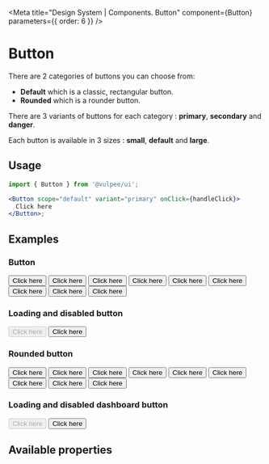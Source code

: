 

<Meta title="Design System | Components. Button" component={Button} parameters={{ order: 6 }} />

# Button

There are 2 categories of buttons you can choose from:

- **Default** which is a classic, rectangular button.
- **Rounded** which is a rounder button.

There are 3 variants of buttons for each category : **primary**, **secondary** and **danger**.

Each button is available in 3 sizes : **small**, **default** and **large**.

## Usage

```jsx
import { Button } from '@vulpee/ui';

<Button scope="default" variant="primary" onClick={handleClick}>
  Click here
</Button>;
```

## Examples

### Button

<Preview>
  <Story name="Small Primary button">
    <Button scope="default" variant="primary" size="small">
      Click here
    </Button>
  </Story>
  <Story name="Small Secondary button">
    <Button scope="default" variant="secondary" size="small">
      Click here
    </Button>
  </Story>
  <Story name="Small Danger button">
    <Button scope="default" variant="danger" size="small">
      Click here
    </Button>
  </Story>
</Preview>

<Preview>
  <Story name="Primary button">
    <Button scope="default" variant="primary">
      Click here
    </Button>
  </Story>
  <Story name="Secondary button">
    <Button scope="default" variant="secondary">
      Click here
    </Button>
  </Story>
  <Story name="Danger button">
    <Button scope="default" variant="danger">
      Click here
    </Button>
  </Story>
</Preview>

<Preview>
  <Story name="Large Primary button">
    <Button scope="default" variant="primary" size="large">
      Click here
    </Button>
  </Story>
  <Story name="Large Secondary button">
    <Button scope="default" variant="secondary" size="large">
      Click here
    </Button>
  </Story>
  <Story name="Large Danger button">
    <Button scope="default" variant="danger" size="large">
      Click here
    </Button>
  </Story>
</Preview>

### Loading and disabled button

<Preview>
  <Story name="Disabled button">
    <Button scope="default" variant="primary" disabled>
      Click here
    </Button>
  </Story>
  <Story name="Loading button">
    <Button scope="default" variant="primary" loading>
      Click here
    </Button>
  </Story>
</Preview>

### Rounded button

<Preview>
  <Story name="Small Primary rounded button">
    <Button scope="rounded" variant="primary" size="small">
      Click here
    </Button>
  </Story>
  <Story name="Small Secondary rounded button">
    <Button scope="rounded" variant="secondary" size="small">
      Click here
    </Button>
  </Story>
  <Story name="Small Danger rounded button">
    <Button scope="rounded" variant="danger" size="small">
      Click here
    </Button>
  </Story>
</Preview>

<Preview>
  <Story name="Primary rounded button">
    <Button scope="rounded" variant="primary">
      Click here
    </Button>
  </Story>
  <Story name="Secondary rounded button">
    <Button scope="rounded" variant="secondary">
      Click here
    </Button>
  </Story>
  <Story name="Danger rounded button">
    <Button scope="rounded" variant="danger">
      Click here
    </Button>
  </Story>
</Preview>

<Preview>
  <Story name="Large Primary rounded button">
    <Button scope="rounded" variant="primary" size="large">
      Click here
    </Button>
  </Story>
  <Story name="Large Secondary rounded button">
    <Button scope="rounded" variant="secondary" size="large">
      Click here
    </Button>
  </Story>
  <Story name="Large Danger rounded button">
    <Button scope="rounded" variant="danger" size="large">
      Click here
    </Button>
  </Story>
</Preview>

### Loading and disabled dashboard button

<Preview>
  <Story name="Disabled rounded button">
    <Button scope="rounded" variant="primary" disabled>
      Click here
    </Button>
  </Story>
  <Story name="Loading rounded button">
    <Button scope="rounded" variant="primary" loading>
      Click here
    </Button>
  </Story>
</Preview>

## Available properties

<Props of={Button} />
